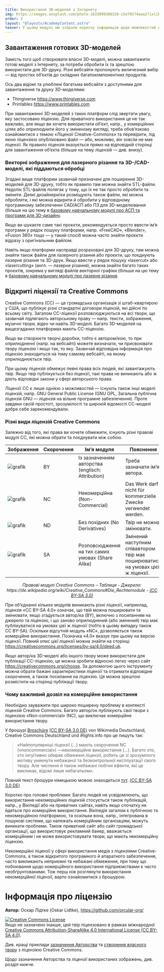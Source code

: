 ```yaml
---
title: Використання 3D-моделей з Інтернету
img: https://images.unsplash.com/photo-1633899306328-c5e70574aaa2?ixlib=rb-4.0.3&ixid=MnwxMjA3fDB8MHxwaG90by1wYWdlfHx8fGVufDB8fHx8&auto=format&fit=crop&w=2069&q=80
order: 3
layout: "@layouts/AcademyContent.astro"
teaser: У цьому модулі ми зібрали корисну інформацію щодо можливостей використання 3D-моделей з інтернету.
---
```


## Завантаження готових 3D-моделей

Замість того щоб створювати власні 3D-моделі, можна завантажити готові моделі з Інтернету, за потреби обробити їх та зрештою використати для 3D-друку. Різні вебсайти пропонують величезний вибір — від простих об’єктів до складних багатокомпонентних продуктів.

Ось два відомі та улюблені багатьма вебсайти з доступними для завантаження та друку 3D-моделями:
- Thingiverse https://www.thingiverse.com
- Printables https://www.printables.com

При завантаженні 3D-моделей з таких платформ слід звертати увагу, яку застосовано ліцензію. Для приватного використання це не так важливо, але якщо ви хочете використати об’єкт, напр., у комерційних цілях або оприлюднити його у зміненому вигляді, треба обов’язково ознайомитися з темою «Ліцензії Creative-Commons» та перевірити, під якою ліцензією опубліковано файл — або, можливо, він зовсім не має ліцензії. Як правило ліцензія вказується прямо на відповідній сторінці для завантаження об’єкта (більше на тему ліцензій — див. внизу).

### Векторні зображення для лазерного різання та 3D-/CAD-моделі, які піддаються обробці

Згадані вище платформи зазвичай призначені для поширення 3D-моделей для 3D-друку, тобто як правило там можна знайти STL-файли. Недолік STL-файлів полягає у тому, що їх не так просто обробити та змінити. Деякі дизайнери/ки розміщують також файли, які можна обробляти, і які можна відкрити й обробити у відповідному програмному забезпеченні CAD/АСП або ПЗ для 3D-моделювання (більше на цю тему в [базовому навчальному модулі про АСП та програми для 3D-дизайну](/ua/academy/3dmodels/3ddesign).

Якщо ви шукаєте саме такі проєкти, рекомендується просто ввести ім’я програми у рядок пошуку платформи, напр. «FreeCAD», «Blender», «Fusion 360» тощо — у такий спосіб можна часто знайти проєкти відразу з оригінальним файлом. 

Навіть якщо платформи насправді розраховані для 3D-друку, там можна знайти також файли для лазерного різання або проєкти, що поєднують лазерне різання та 3D-друк. Якщо ввести у рядок пошуку «lasercut» або «lasercutting» (англ. — лазерне різання), можна знайти багато таких проєктів, зокрема у вигляді файлів векторної графіки (більше на цю тему в [базовому навчальному модулі про лазерне різання](/ua/academy/digitalproduction/lasercutting).


## Відкриті ліцензії та Creative Commons

Creative Commons (CC) — це громадська організація зі штаб-квартирою у США, що публікує різні стандартні договори ліцензій, які дійсні по всьому світу. Загалом CC-ліцензії розповсюджуються на всі твори, що зазвичай підлягають авторському праву — напр. тексти, зображення, музичні твори, відео чи навіть 3D-моделі. Багато 3D-моделей на вищезгаданих платформах мають CC-ліцензію.

Якщо ви створюєте творчі доробки, тобто є автором/кою, то при оприлюдненні (напр. на вебсайті) можете визначати, чи присвоювати твору ліцензію і якщо так, то яку. Зазвичай відповідна інформація про ліцензію знаходиться на тому самому вебсайті, на якому оприлюднюється твір.

При цьому ліцензія обмежує певні права всіх людей, які завантажують твір. Якщо твір публікується без ліцензії, такі права не виникають або ж діють відповідні закони у сфері авторського права.

Ліцензії CC є лише однією з можливостей — існують також інші моделі ліцензій, напр. GNU General Public License (GNU GPL, Загальна публічна ліцензія GNU — ліцензія на вільне програмне забезпечення). Проте завдяки своїй простоті, зрозумілості та широкій відомості СС-моделі добре себе зарекомендували.

### Різні види ліцензій Creative Commons

Залежно від того, які права ви хочете обмежити, існують різні правові модулі CC, які можна обрати та поєднувати між собою.

| Зображення | Скорочення | Ім’я модуля | Пояснення |
| - | - | - | - | 
| ![grafik](/images/academy/3dmodels/3dmodelsinternet/1_BY.png) | BY | Із зазначенням авторства (englisch: Attribution) | Треба зазначати ім’я автора. |
| ![grafik](/images/academy/3dmodels/3dmodelsinternet/2_NC.png) | NC | Некомерційна (Non-Commercial) | Das Werk darf nicht für kommerzielle Zwecke verwendet werden. |
| ![grafik](/images/academy/3dmodels/3dmodelsinternet/3_ND.png) | ND | Без похідних (No Derivatives) | Твір не можна змінювати. |
| ![grafik](/images/academy/3dmodels/3dmodelsinternet/4_SA.png) | SA | Розповсюдження на тих самих умовах (Share Alike) | Змінений наступним співавтором твір має поширюватися на умовах цієї ж ліцензії. |

<p align="center"> <i> Правові модулі Creative Commons – Таблиця - Джерело: https://de.wikipedia.org/wiki/Creative_Commons#Die_Rechtemodule - <a href="https://creativecommons.org/licenses/by-sa/3.0/">(CC BY-SA 3.0)</a> </i> </p>


При об’єднанні кількох модулів виникають різні ліцензії, наприклад, ліцензія «CC BY-SA 4.0» означає, що твій можна поширювати та змінювати, якщо згадується автор/ка (BY), включно з посиланням на джерело та ліцензію, і що заново оприлюднений (або змінений) твір має публікуватися на умовах цієї ж ліцензії (тобто в цьому випадку також CC BY-SA). Оскільки відсутній модуль «NC», дозволяється також комерційне використання. Позначка «4.0» вказує при цьому на версію ліцензії. Повний опис цієї ліцензії можна знайти на сторінці https://creativecommons.org/licenses/by-sa/4.0/deed.uk.

Якщо автор/ка 3D-моделі або іншого твору може використати для публікації CC-ліцензію, це можна зробити відносно легко через сайт https://creativecommons.org/choose. За допомогою цього інструменту можна обрати бажані характеристики ліцензії та отримати відповідне скорочення, а також посилання на ліцензію. Це можна зрештою розмістити на сторінці публікації твору.

### Чому важливий дозвіл на комерційне використання

Необхідно зауважити про широко поширену проблему в контексті ліцензій Creative Commons. Багато автор/ок публікують свої твори з ліцензією «Non-commercial» (NC), що виключає комерційне використання твору.

У брошурі [Broschüre](https://upload.wikimedia.org/wikipedia/commons/5/51/Freies_Wissen_dank_Creative-Commons-Lizenzen_Folgen%2C_Risiken_und_Nebenwirkungen_der_Bedingung_nicht-kommerziell_%E2%80%93_NC.pdf) [(CC BY-SA 3.0 DE)](https://creativecommons.org/licenses/by-sa/3.0/de/) von Wikimedia Deutschland, Creative Commons Deutschland und iRights.info про це пишуть так:

> «Найпопулярніші ліцензії (...) мають скорочення NC («noncommercial») —некомерційне використання (...). Багато хто, хто інтуїтивно обирає обмежені ліцензії, робить це зі зрозумілого мотиву уникнути небажаної та безконтрольної експлуатації свого твору. Але численні й також небажані побічні ефекти, які це викликає, відомі лише небагатьом».

Повний текст брошури німецькою мовою знаходиться [тут](https://upload.wikimedia.org/wikipedia/commons/5/51/Freies_Wissen_dank_Creative-Commons-Lizenzen_Folgen%2C_Risiken_und_Nebenwirkungen_der_Bedingung_nicht-kommerziell_%E2%80%93_NC.pdf). [(CC BY-SA 3.0 DE)](https://creativecommons.org/licenses/by-sa/3.0/de/)

Коротко про головні проблеми: Багато людей не усвідомлюють, що використання некомерційних ліцензій стосується також публікацій, напр., у Вікіпедії або на приватних сайтах, навіть якщо спочатку не йдеться про комерційне використання. Вікіпедія загалом є публічною та некомерційною платформою, та оскільки вона, напр., інтегрована в пошукові системи, що належать комерційним організаціям, можуть виникати проблеми. Також приватний сайт або сайт громадської організації, що використовує рекламний банер, вважається комерційним і не може використовувати твори, що мають некомерційну ліцензію.

Некомерційні ліцензії у сфері використання медіа з ліцензіями Creative-Commons, а також відкритого програмного й апаратного забезпечення, часто викликають неприємні та небажані обмеження, при тому що побоювання щодо комерційного використання підприємствами є часто необґрунтованими. Тож перш ніж розглянути використання некомерційної ліцензії, варто ознайомитися з брошурою.


# Інформація про ліцензію

**Автор:** Оскар Лідтке (Oskar Lidtke), https://github.com/orcular-org/

<a rel="license" href="http://creativecommons.org/licenses/by-sa/4.0/"><img alt="Creative Commons License" style="border-width:0" src="https://i.creativecommons.org/l/by-sa/4.0/88x31.png" /></a><br />Якщо не зазначено інакше, цей твір ліцензовано в рамках міжнародної <a rel="ліцензії" href="http://creativecommons.org/licenses/by-sa/4.0/">Creative Commons Attribution-ShareAlike 4.0 International License (CC BY-SA 4.0)</a>.

Див. кращі приклади [зазначення Авторства](https://wiki.creativecommons.org/wiki/Best_practices_for_attribution) та [створення власного твору](https://wiki.creativecommons.org/wiki/Marking_your_work_with_a_CC_license) з ліцензією Creative Commons.

Щодо зазначення Авторства та ліцензії використаних зображень, див. розділ нижче.
